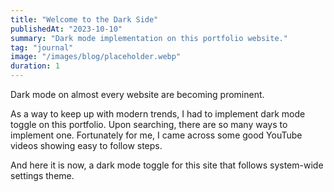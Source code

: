 ```yaml
---
title: "Welcome to the Dark Side"
publishedAt: "2023-10-10"
summary: "Dark mode implementation on this portfolio website."
tag: "journal"
image: "/images/blog/placeholder.webp"
duration: 1
---
```


Dark mode on almost every website are becoming prominent.

As a way to keep up with modern trends, I had to implement dark mode toggle on this portfolio. Upon searching, there are so many ways to implement one. Fortunately for me, I came across some good YouTube videos showing easy to follow steps.

And here it is now, a dark mode toggle for this site that follows system-wide settings theme.
